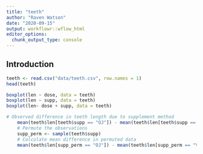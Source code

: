 ```yaml
---
title: "teeth"
author: "Raven Watson"
date: "2020-09-15"
output: workflowr::wflow_html
editor_options:
  chunk_output_type: console
---
```


## Introduction

```r
teeth <- read.csv("data/teeth.csv", row.names = 1)
head(teeth)

```

```r
boxplot(len ~ dose, data = teeth)
boxplot(len ~ supp, data = teeth)
boxplot(len~ dose + supp, data = teeth)
```

```r
# Observed difference in teeth length due to supplement method
    mean(teeth$len[teeth$supp == "OJ"]) - mean(teeth$len[teeth$supp == "VC"])
    # Permute the observations
    supp_perm <- sample(teeth$supp)
    # Calculate mean difference in permuted data
    mean(teeth$len[supp_perm == "OJ"]) - mean(teeth$len[supp_perm == "VC"])
```


